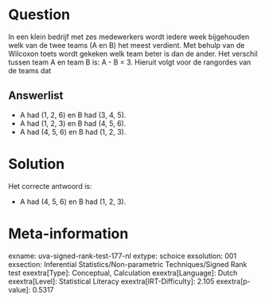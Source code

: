 Question
========

In een klein bedrijf met zes medewerkers wordt iedere week bijgehouden
welk van de twee teams (A en B) het meest verdient. Met behulp van de
Wilcoxon toets wordt gekeken welk team beter is dan de ander. Het
verschil tussen team A en team B is: A - B = 3. Hieruit volgt voor de
rangordes van de teams dat


Answerlist
----------

* A had (1, 2, 6) en B had (3, 4, 5).
* A had (1, 2, 3) en B had (4, 5, 6).
* A had (4, 5, 6) en B had (1, 2, 3).

Solution
========

Het correcte antwoord is: 

* A had (4, 5, 6) en B had (1, 2, 3).

Meta-information
================
exname: uva-signed-rank-test-177-nl
extype: schoice
exsolution: 001
exsection: Inferential Statistics/Non-parametric Techniques/Signed Rank test
exextra[Type]: Conceptual, Calculation
exextra[Language]: Dutch
exextra[Level]: Statistical Literacy
exextra[IRT-Difficulty]: 2.105
exextra[p-value]: 0.5317

